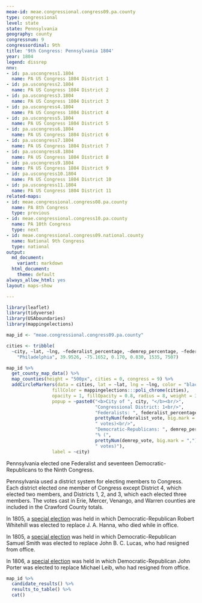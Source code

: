 ```yaml
---
meae-id: meae.congressional.congress09.pa.county
type: congressional
level: state
state: Pennsylvania
geography: county
congressnum: 9
congressordinal: 9th
title: '9th Congress: Pennsylvania 1804'
year: 1804
legend: dissrep
nnv:
- id: pa.uscongress1.1804
  name: PA US Congress 1804 District 1
- id: pa.uscongress2.1804
  name: PA US Congress 1804 District 2
- id: pa.uscongress3.1804
  name: PA US Congress 1804 District 3
- id: pa.uscongress4.1804
  name: PA US Congress 1804 District 4
- id: pa.uscongress5.1804
  name: PA US Congress 1804 District 5
- id: pa.uscongress6.1804
  name: PA US Congress 1804 District 6
- id: pa.uscongress7.1804
  name: PA US Congress 1804 District 7
- id: pa.uscongress8.1804
  name: PA US Congress 1804 District 8
- id: pa.uscongress9.1804
  name: PA US Congress 1804 District 9
- id: pa.uscongress10.1804
  name: PA US Congress 1804 District 10
- id: pa.uscongress11.1804
  name: PA US Congress 1804 District 11
related-maps:
- id: meae.congressional.congress08.pa.county
  name: PA 8th Congress
  type: previous
- id: meae.congressional.congress10.pa.county
  name: PA 10th Congress
  type: next
- id: meae.congressional.congress09.national.county
  name: National 9th Congress
  type: national
output:
  md_document:
    variant: markdown
  html_document:
    theme: default
always_allow_html: yes
layout: maps-show

---
```


```r
library(leaflet)
library(tidyverse)
library(USAboundaries)
library(mappingelections)

map_id <- "meae.congressional.congress09.pa.county"

cities <- tribble(
  ~city, ~lat, ~lng, ~federalist_percentage, ~demrep_percentage, ~federalist_vote, ~demrep_vote,
    "Philadelphia", 39.9526, -75.1652, 0.170, 0.830, 1535, 7507)
```

<div class="map">

```r
map_id %>%
  get_county_map_data() %>%
  map_counties(height = "500px", cities = 0, congress = 9) %>% 
  addCircleMarkers(data = cities, lat = ~lat, lng = ~lng, color = "black",
                 fillColor = mappingelections:::poli_chrome(cities),
                 opacity = 1, fillOpacity = 0.8, radius = 8, weight = 3,
                 popup = ~paste0("<b>City of ", city, "</b><br/>",
                                 "Congressional District: 1<br/>",
                                 "Federalists: ", federalist_percentage * 100, "% (", 
                                 prettyNum(federalist_vote, big.mark = ","), 
                                 " votes)<br/>",
                                 "Democratic-Republicans: ", demrep_percentage * 100,
                                 "% (", 
                                 prettyNum(demrep_vote, big.mark = ","),
                                 " votes)"),
                 label = ~city) 
```

</div>

Pennsylvania elected one Federalist and seventeen Democratic-Republicans to the Ninth Congress.

Pennsylvania used a district system for electing members to Congress. Each district elected one member of Congress except District 4, which elected two members, and Districts 1, 2, and 3, which each elected three members. The votes cast in Erie, Mercer, Venango, and Warren counties are included in the Crawford County totals. 

In 1805, a [special election](https://elections.lib.tufts.edu/catalog/tufts:pa.uscongress4.specialelection.1805) was held in which Democratic-Republican Robert Whitehill was elected to replace J. A. Hanna, who died while in office.

In 1805, a [special election](https://elections.lib.tufts.edu/catalog/tufts:pa.uscongress11.specialelection.1805) was held in which Democratic-Republican Samuel Smith was elected to replace John B. C. Lucas, who had resigned from office.

In 1806, a [special election](https://elections.lib.tufts.edu/catalog/tufts:pa.uscongress1.specialelection.1806) was held in which Democratic-Republican John Porter was elected to replace Michael Leib, who had resigned from office.

<div class="results-table">

```r
map_id %>%
  candidate_results() %>%
  results_to_table() %>%
  cat()
```

</div>
